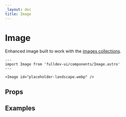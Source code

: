 ```yaml
---
_layout: doc
title: Image
---
```



# Image

Enhanced image built to work with the [images collections](/docs/collections/images/).

```astro live
---
import Image from 'fulldev-ui/components/Image.astro'
---

<Image id="placeholder-landscape.webp" />
```

## Props

<PropsTable />

## Examples
